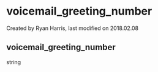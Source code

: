
# voicemail_greeting_number 

 Created by  Ryan Harris, last modified on 2018.02.08

## voicemail_greeting_number

string


